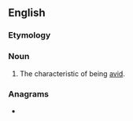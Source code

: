 ==English==

===Etymology===
{{suffix|en|avid|ness}}

===Noun===
{{en-noun|-}}

# The characteristic of being [[avid]].

===Anagrams===
* {{anagrams|en|a=adeinssv|vanessid}}